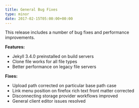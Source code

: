 ```yaml
---
title: General Bug Fixes
type: minor
date: 2017-02-15T05:00:00+00:00
---
```



This release includes a number of bug fixes and performance improvements.

**Features:**

* Jekyll 3.4.0 preinstalled on build servers
* Clone file works for all file types
* Better performance on legacy file servers

**Fixes:**

* Upload path corrected on particular base path case
* Link menu position on firefox rich text front matter corrected
* Disconnecting storage provider workflows improved
* General client editor issues resolved